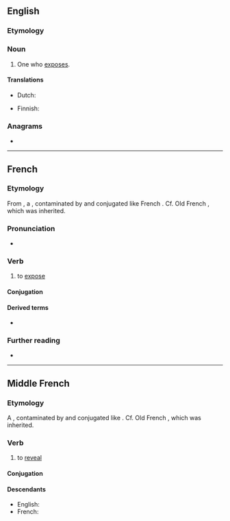 ==English==

===Etymology===
{{suffix|expose|er|lang=en}}

===Noun===
{{en-noun}}

# One who [[expose]]s.

====Translations====
{{trans-top|one who exposes}}
* Dutch: {{t|nl|tentoonsteller|m}}
{{trans-mid}}
* Finnish: {{t+|fi|paljastaja}}
{{trans-bottom}}

===Anagrams===
* {{anagrams|en|peroxes}}

----

==French==

===Etymology===
From {{inh|fr|frm|exposer}}, a {{bor|fr|la|expono|expōnō, expōnere|nocap=1}}, contaminated by and conjugated like French {{m|fr|poser}}. Cf. Old French {{m|fro|espondre}}, which was inherited.

===Pronunciation===
* {{audio|Fr-exposer.ogg|Audio|lang=fr}}

===Verb===
{{fr-verb}}

# to [[expose]]

====Conjugation====
{{fr-conj-auto}}

====Derived terms====
* {{l|fr|sous-exposer}}

===Further reading===
* {{R:TLFi}}

----

==Middle French==

===Etymology===
A {{bor|frm|la|expono|expōnō, expōnere}}, contaminated by and conjugated like {{m|frm|poser}}. Cf. Old French {{m|fro|espondre}}, which was inherited.

===Verb===
{{head|frm|verb}}

# to [[reveal]]

====Conjugation====
{{frm-conj-er|expos}}

====Descendants====
* English: {{l|en|expose}}
* French: {{l|fr|exposer}}